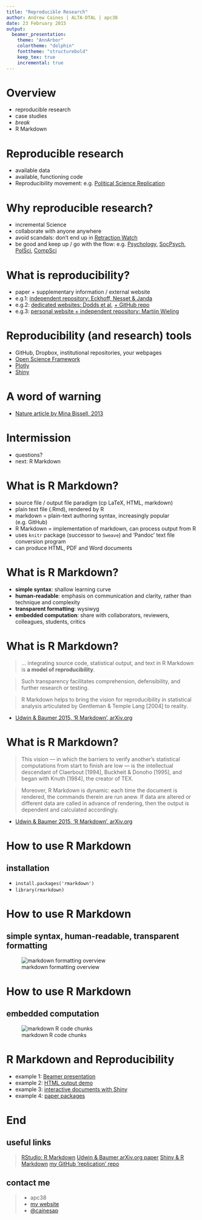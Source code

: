 ```yaml
---
title: "Reproducible Research"
author: Andrew Caines | ALTA-DTAL | apc38
date: 23 February 2015
output:
  beamer_presentation:
    theme: "AnnArbor"
    colortheme: "dolphin"
    fonttheme: "structurebold"
    keep_tex: true
    incremental: true
---
```



# Overview
- reproducible research
- case studies
- _break_
- R Markdown


# Reproducible research
- available data
- available, functioning code
- Reproducibility movement: e.g. [Political Science Replication](https://politicalsciencereplication.wordpress.com/)


# Why reproducible research?
- incremental Science
- collaborate with anyone anywhere
- avoid scandals: don't end up in [Retraction Watch](http://retractionwatch.com/)
- be good and keep up / go with the flow: e.g. [Psychology](http://www.theguardian.com/science/head-quarters/2014/jan/24/the-changing-face-of-psychology), [SocPsych](http://www.psycontent.com/content/l67413865317/?p=1dd5ebc505f9492c8fb93be3f7c713f3&pi=0), [PolSci](http://journals.cambridge.org/action/displayIssue?jid=PSC&volumeId=47&seriesId=0&issueId=01), [CompSci](http://www.siam.org/news/news.php?id=2078)


# What is reproducibility?
- paper + supplementary information / external website
- e.g.1: [independent repository: Eckhoff, Nesset & Janda](http://opendata.uit.no/dvn/faces/study/StudyPage.xhtml?studyId=19)
- e.g.2: [dedicated websites: Dodds et al](http://www.pnas.org/content/early/2015/02/04/1411678112), [+ GitHub repo](https://github.com/andyreagan/labMT-simple)
- e.g.3: [personal website + independent repository: Martijn Wieling](http://www.martijnwieling.nl/publications)


# Reproducibility (and research) tools
- GitHub, Dropbox, institutional repositories, your webpages
- [Open Science Framework](https://osf.io/)
- [Plotly]()
- [Shiny]()


# A word of warning
- [Nature article by Mina Bissell, 2013](http://www.nature.com/news/reproducibility-the-risks-of-the-replication-drive-1.14184)


# Intermission
- questions?
- next: R Markdown


# What is R Markdown?
- source file / output file paradigm (cp LaTeX, HTML, markdown)
- plain text file (.Rmd), rendered by R
- markdown = plain-text authoring syntax, increasingly popular (e.g. GitHub)
- R Markdown = implementation of markdown, can process output from R
- uses `knitr` package (successor to `Sweave`) and 'Pandoc' text file conversion program
- can produce HTML, PDF and Word documents


# What is R Markdown?
- **simple syntax**: shallow learning curve
- **human-readable**: emphasis on communication and clarity, rather than technique and complexity
- **transparent formatting**: wysiwyg
- **embedded computation**: share with collaborators, reviewers, colleagues, students, critics


# What is R Markdown?
>  ... integrating source code, statistical output, and text in R Markdown is **a model of reproducibility**.

> Such transparency facilitates comprehension, defensibility, and further research or testing.

> R Markdown helps to bring the vision for reproducibility in statistical analysis articulated by Gentleman & Temple Lang [2004] to reality.

* [Udwin & Baumer 2015, 'R Markdown', arXiv.org](http://arxiv.org/abs/1501.01613)


# What is R Markdown?
> This vision — in which the barriers to verify another’s statistical computations from start to finish are low — is the intellectual descendant of Claerbout [1994], Buckheit & Donoho [1995], and began with Knuth [1984], the creator of TEX.

> Moreover, R Markdown is dynamic: each time the document is rendered, the commands therein are run anew. If data are altered or different data are called in advance of rendering, then the output is dependent and calculated accordingly.

* [Udwin & Baumer 2015, 'R Markdown', arXiv.org](http://arxiv.org/abs/1501.01613)


# How to use R Markdown
## installation
-  `install.packages('rmarkdown')`
- `library(rmarkdown)`


# How to use R Markdown
## simple syntax, human-readable, transparent formatting
![markdown formatting overview](images/markdownOverview.png)


# How to use R Markdown
## embedded computation
![markdown R code chunks](images/markdownChunk.png)


# R Markdown and Reproducibility
- example 1: [Beamer presentation](https://github.com/cainesap/replication/blob/master/slides.Rmd)
- example 2: [HTML output demo](https://raw.githubusercontent.com/cainesap/replication/master/html_doc.Rmd)
- example 3: [interactive documents with Shiny](https://raw.githubusercontent.com/cainesap/replication/master/shiny_doc.Rmd)
- example 4: [paper packages](http://openscience.uni-leipzig.de/index.php/mr2/article/view/41)


# End
## useful links
> [RStudio: R Markdown](http://rmarkdown.rstudio.com/)
> [Udwin & Baumer arXiv.org paper](http://arxiv.org/abs/1501.01613)
> [Shiny & R Markdown](http://shiny.rstudio.com/articles/interactive-docs.html)
> [my GitHub 'replication' repo](https://github.com/cainesap/replication)

## contact me
> - apc38
> - [my website](http://apc38.user.srcf.net/)
> - [@cainesap](https://twitter.com/cainesap)